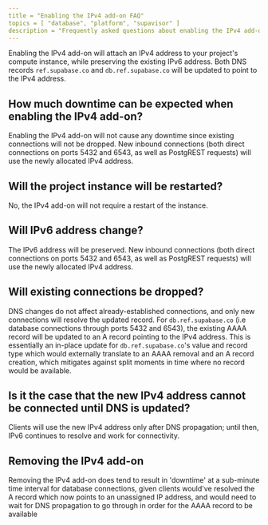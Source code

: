 ```yaml
---
title = "Enabling the IPv4 add-on FAQ"
topics = [ "database", "platform", "supavisor" ]
description = "Frequently asked questions about enabling the IPv4 add-on"
---
```


Enabling the IPv4 add-on will attach an IPv4 address to your project's compute instance, while preserving the existing IPv6 address. Both DNS records `ref.supabase.co` and `db.ref.supabase.co` will be updated to point to the IPv4 address.

## How much downtime can be expected when enabling the IPv4 add-on?

Enabling the IPv4 add-on will not cause any downtime since existing connections will not be dropped. New inbound connections (both direct connections on ports 5432 and 6543, as well as PostgREST requests) will use the newly allocated IPv4 address.

## Will the project instance will be restarted?

No, the IPv4 add-on will not require a restart of the instance.

## Will IPv6 address change?

The IPv6 address will be preserved. New inbound connections (both direct connections on ports 5432 and 6543, as well as PostgREST requests) will use the newly allocated IPv4 address.

## Will existing connections be dropped?

DNS changes do not affect already-established connections, and only new connections will resolve the updated record. For `db.ref.supabase.co` (i.e database connections through ports 5432 and 6543), the existing AAAA record will be updated to an A record pointing to the IPv4 address. This is essentially an in-place update for `db.ref.supabase.co`'s value and record type which would externally translate to an AAAA removal and an A record creation, which mitigates against split moments in time where no record would be available.

## Is it the case that the new IPv4 address cannot be connected until DNS is updated?

Clients will use the new IPv4 address only after DNS propagation; until then, IPv6 continues to resolve and work for connectivity.

## Removing the IPv4 add-on

Removing the IPv4 add-on does tend to result in 'downtime' at a sub-minute time interval for database connections, given clients would've resolved the A record which now points to an unassigned IP address, and would need to wait for DNS propagation to go through in order for the AAAA record to be available
